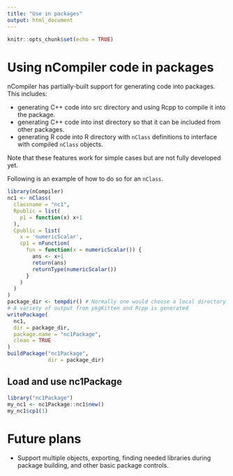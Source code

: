 ```yaml
---
title: "Use in packages"
output: html_document
---
```


```r
knitr::opts_chunk$set(echo = TRUE)
```

# Using nCompiler code in packages

nCompiler has partially-built support for generating code into packages.  This includes:

- generating C++ code into src directory and using Rcpp to compile it into the package.
- generating C++ code into inst directory so that it can be included from other packages.
- generating R code into R directory with `nClass` definitions to interface with compiled `nClass` objects.

Note that these features work for simple cases but are not fully developed yet.

Following is an example of how to do so for an `nClass`.
```r
library(nCompiler)
nc1 <- nClass(
  classname = "nc1",
  Rpublic = list(
    p1 = function(x) x+1
  ),
  Cpublic = list(
    x = 'numericScalar',
    cp1 = nFunction(
      fun = function(x = numericScalar()) {
        ans <- x+1
        return(ans)
        returnType(numericScalar())
      }
    )
  )
)
package_dir <- tempdir() # Normally one would choose a local directory
# A variety of output from pkgKitten and Rcpp is generated
writePackage(
  nc1,
  dir = package_dir,
  package.name = "nc1Package",
  clean = TRUE
)
buildPackage("nc1Package",
             dir = package_dir)
```

## Load and use nc1Package

```r
library("nc1Package")
my_nc1 <- nc1Package::nc1$new()
my_nc1$cp1(1)
```



# Future plans

- Support multiple objects, exporting, finding needed libraries during package building, and other basic package controls.
